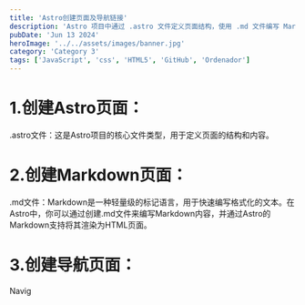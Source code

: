 ```yaml
---
title: 'Astro创建页面及导航链接'
description: 'Astro 项目中通过 .astro 文件定义页面结构，使用 .md 文件编写 Markdown 内容，并设置导航页面以改善用户体验。'
pubDate: 'Jun 13 2024'
heroImage: '../../assets/images/banner.jpg'
category: 'Category 3'
tags: ['JavaScript', 'css', 'HTML5', 'GitHub', 'Ordenador']
---
```


# 1.创建Astro页面：
.astro文件：这是Astro项目的核心文件类型，用于定义页面的结构和内容。


# 2.创建Markdown页面：
.md文件：Markdown是一种轻量级的标记语言，用于快速编写格式化的文本。在Astro中，你可以通过创建.md文件来编写Markdown内容，并通过Astro的Markdown支持将其渲染为HTML页面。


# 3.创建导航页面：
Navig
